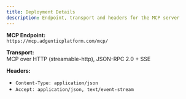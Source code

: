 ```yaml
---
title: Deployment Details
description: Endpoint, transport and headers for the MCP server
---
```



<Copy />


**MCP Endpoint:**  
`https://mcp.adgenticplatform.com/mcp/`

**Transport:**  
MCP over HTTP (streamable-http), JSON-RPC 2.0 + SSE

**Headers:**  
- `Content-Type: application/json`  
- `Accept: application/json, text/event-stream`

<Feedback />
